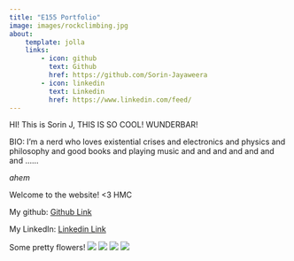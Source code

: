 ```yaml
---
title: "E155 Portfolio"
image: images/rockclimbing.jpg
about: 
    template: jolla
    links: 
        - icon: github
          text: Github
          href: https://github.com/Sorin-Jayaweera
        - icon: linkedin
          text: Linkedin
          href: https://www.linkedin.com/feed/
---
```


HI! This is Sorin J, THIS IS SO COOL! WUNDERBAR!

BIO:
I'm a nerd who loves existential crises and electronics and physics and philosophy and good books and playing music and and and and and and and ...... 

*ahem*

Welcome to the website! <3 HMC


My github:
[Github Link](https://github.com/Sorin-Jayaweera?tab=repositories)

My LinkedIn:
[Linkedin Link](https://www.linkedin.com/feed/)

Some pretty flowers!
![](images/flowers.jpg)
![](images/flowers2.jpg)
![](images/flowers3.jpg)
![](images/cactus.jpg)


